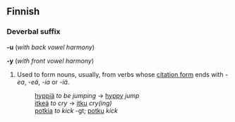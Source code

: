 ==Finnish==

===Deverbal suffix===
'''-u''' (''with back vowel harmony'')

'''-y''' (''with front vowel harmony'')

# Used to form nouns, usually, from verbs whose [[citation form]] ends with ''-ea'', ''-eä'', ''-ia'' or ''-iä''.
#: [[hyppiä]] ''to be jumping'' -&gt; [[hyppy]] ''jump''
#: [[itkeä]] ''to cry'' -&gt; [[itku]] ''cry(ing)''
#: [[potkia]] ''to kick'' -gt; [[potku]] ''kick''